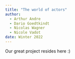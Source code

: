 ```yaml
---
title: "The world of actors"
author: 
  - Arthur Andre
  - Dario Goedtkindt
  - Nicolas Wagner
  - Nicole Vadot
date: Winter 2022
---
```


Our great project resides here :)